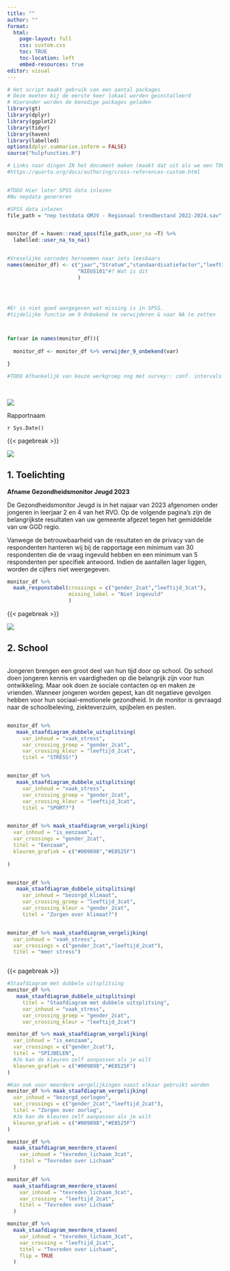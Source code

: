 ```yaml
---
title: ""
author: ""
format:
  html:
    page-layout: full
    css: custom.css
    toc: TRUE
    toc-location: left
    embed-resources: true
editor: visual
---
```


```r
# Het script maakt gebruik van een aantal packages
# Deze moeten bij de eerste keer lokaal worden geinstalleerd
# Hieronder worden de benodige packages geladen
library(gt)
library(dplyr)
library(ggplot2)
library(tidyr)
library(haven)
library(labelled)
options(dplyr.summarise.inform = FALSE)
source("hulpfuncties.R")

# Links naar dingen IN het document maken (maakt dat uit als we een TOC hebben? Misschien voor PDF?)
#https://quarto.org/docs/authoring/cross-references-custom.html


#TODO Hier later SPSS data inlezen
#Nu nepdata genereren 

#SPSS data inlezen
file_path = "nep testdata GMJV - Regionaal trendbestand 2022-2024.sav"


monitor_df = haven::read_spss(file_path,user_na =T) %>%
  labelled::user_na_to_na()


#Vreselijke varcodes hernoemen naar iets leesbaars
names(monitor_df) <- c("jaar","Stratum","standaardisatiefactor","leeftijd_3cat","leeftijd_2cat","gender_3cat","gender_2cat","ggd_regio","ggd_regio_utrecht_samen","gemeentecode","stedelijkheid","migratie_3cat","opleiding","opleiding_4cat","opleiding_3cat","opleiding_2cat","ervaren_gezondheid_goed","psychische_klachten", "tevreden_zelf_3cat","tevreden_lichaam_3cat","tevreden_leven_3cat","vaak_stress","vertrouwen_toekomst_3cat","bezorgd_werkgelegenheid","bezorgd_woningmarkt","bezorgd_klimaat","bezorgd_discriminatie","bezorgd_polarisatie","bezorgd_oorlogen","eenzaamheid_3cat","is_eenzaam","sterk_eenzaam",
                       "NIEUS101"#? Wat is dit
                       )




#Er is niet goed aangegeven wat missing is in SPSS.
#tijdelijke functie om 9 Onbekend te verwijderen & naar NA te zetten



for(var in names(monitor_df)){
  
  monitor_df <- monitor_df %>% verwijder_9_onbekend(var)

}

#TODO Afhankelijk van keuze werkgroep nog met survey:: conf. intervals & gewogen aantallen uitrekenen. 
```

\

::: voorblad_achtergrond
![](voorblad_alles.png)

::: voorblad_gemeentenaam
Rapportnaam
:::

::: voorblad_datum
`r Sys.Date()`
:::
:::

{{< pagebreak >}}

::: pagina_header_img
![](header_pagina.png)

::: pagina_header_titel
# 1. Toelichting
:::
:::

**Afname Gezondheidsmonitor Jeugd 2023**

De Gezondheidsmonitor Jeugd is in het najaar van 2023 afgenomen onder jongeren in leerjaar 2 en 4 van het RVO. Op de volgende pagina’s zijn de belangrijkste resultaten van uw gemeente afgezet tegen het gemiddelde van uw GGD regio.

Vanwege de betrouwbaarheid van de resultaten en de privacy van de respondenten hanteren wij bij de rapportage een minimum van 30 respondenten die de vraag ingevuld hebben en een minimum van 5 respondenten per specifiek antwoord. Indien de aantallen lager liggen, worden de cijfers niet weergegeven.

```r


monitor_df %>% 
  maak_responstabel(crossings = c("gender_2cat","leeftijd_3cat"),
                    missing_label = "Niet ingevuld"
                    )

```

{{< pagebreak >}}

::: pagina_header_img
![](header_pagina.png)

::: pagina_header_titel
# 2. School
:::
:::

::: {layout="[[30,30,30],[30,30,30]]"}
::: column
Jongeren brengen een groot deel van hun tijd door op school. Op school doen jongeren kennis en vaardigheden op die belangrijk zijn voor hun ontwikkeling. Maar ook doen ze sociale contacten op en maken ze vrienden. Wanneer jongeren worden gepest, kan dit negatieve gevolgen hebben voor hun sociaal-emotionele gezondheid. In de monitor is gevraagd naar de schoolbeleving, ziekteverzuim, spijbelen en pesten.
:::

::: column
```r
monitor_df %>% 
   maak_staafdiagram_dubbele_uitsplitsing(
     var_inhoud = "vaak_stress", 
     var_crossing_groep = "gender_2cat",
     var_crossing_kleur = "leeftijd_2cat",
     titel = "STRESS!")

```
:::

::: column
```r
monitor_df %>% 
   maak_staafdiagram_dubbele_uitsplitsing(
     var_inhoud = "vaak_stress", 
     var_crossing_groep = "gender_2cat",
     var_crossing_kleur = "leeftijd_3cat",
     titel = "SPORT?")
```
:::

::: column
```r
monitor_df %>% maak_staafdiagram_vergelijking(
  var_inhoud = "is_eenzaam",
  var_crossings = "gender_2cat",
  titel = "Eenzaam",
  kleuren_grafiek = c("#009898","#E8525F")
  
)
```
:::

::: column
```r
monitor_df %>% 
   maak_staafdiagram_dubbele_uitsplitsing(
     var_inhoud = "bezorgd_klimaat", 
     var_crossing_groep = "leeftijd_3cat",
     var_crossing_kleur = "gender_2cat",
     titel = "Zorgen over klimaat?")
```
:::

::: column
```r
monitor_df %>% maak_staafdiagram_vergelijking(
  var_inhoud = "vaak_stress",
  var_crossings = c("gender_2cat","leeftijd_2cat"),
  titel = "meer stress")
```
:::
:::

{{< pagebreak >}}

```r
#Staafdiagram met dubbele uitsplitsing
monitor_df %>% 
   maak_staafdiagram_dubbele_uitsplitsing(
     titel = "Staafdiagram met dubbele uitsplitsing",
     var_inhoud = "vaak_stress", 
     var_crossing_groep = "gender_2cat",
     var_crossing_kleur = "leeftijd_2cat")


```

```r
monitor_df %>% maak_staafdiagram_vergelijking(
  var_inhoud = "is_eenzaam",
  var_crossings = c("gender_2cat"),
  titel = "SPIJBELEN",
  #Je kan de kleuren zelf aanpassen als je wilt
  kleuren_grafiek = c("#009898","#E8525F")
)
```

```r
#Kan ook voor meerdere vergelijkingen naast elkaar gebruikt worden
monitor_df %>% maak_staafdiagram_vergelijking(
  var_inhoud = "bezorgd_oorlogen",
  var_crossings = c("gender_2cat","leeftijd_2cat"),
  titel = "Zorgen over oorlog",
  #Je kan de kleuren zelf aanpassen als je wilt
  kleuren_grafiek = c("#009898","#E8525F")
)
```

```r
monitor_df %>% 
  maak_staafdiagram_meerdere_staven(
    var_inhoud = "tevreden_lichaam_3cat",
    titel = "Tevreden over Lichaam"
  )
```

```r

monitor_df %>% 
  maak_staafdiagram_meerdere_staven(
    var_inhoud = "tevreden_lichaam_3cat",
    var_crossing = "leeftijd_2cat",
    titel = "Tevreden over Lichaam"
  )
```

```r
monitor_df %>% 
  maak_staafdiagram_meerdere_staven(
    var_inhoud = "tevreden_lichaam_3cat",
    var_crossing = "leeftijd_2cat",
    titel = "Tevreden over Lichaam",
    flip = TRUE
  )
```

```r

```

